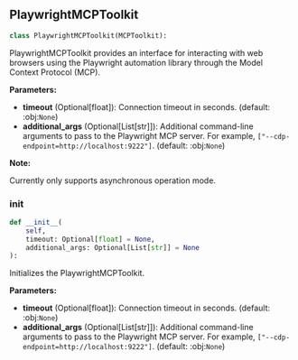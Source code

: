 <a id="camel.toolkits.playwright_mcp_toolkit"></a>

<a id="camel.toolkits.playwright_mcp_toolkit.PlaywrightMCPToolkit"></a>

## PlaywrightMCPToolkit

```python
class PlaywrightMCPToolkit(MCPToolkit):
```

PlaywrightMCPToolkit provides an interface for interacting with web
browsers using the Playwright automation library through the Model Context
Protocol (MCP).

**Parameters:**

- **timeout** (Optional[float]): Connection timeout in seconds. (default: :obj:`None`)
- **additional_args** (Optional[List[str]]): Additional command-line arguments to pass to the Playwright MCP server. For example, `["--cdp-endpoint=http://localhost:9222"]`. (default: :obj:`None`)

**Note:**

Currently only supports asynchronous operation mode.

<a id="camel.toolkits.playwright_mcp_toolkit.PlaywrightMCPToolkit.__init__"></a>

### __init__

```python
def __init__(
    self,
    timeout: Optional[float] = None,
    additional_args: Optional[List[str]] = None
):
```

Initializes the PlaywrightMCPToolkit.

**Parameters:**

- **timeout** (Optional[float]): Connection timeout in seconds. (default: :obj:`None`)
- **additional_args** (Optional[List[str]]): Additional command-line arguments to pass to the Playwright MCP server. For example, `["--cdp-endpoint=http://localhost:9222"]`. (default: :obj:`None`)
